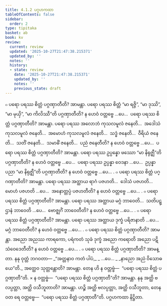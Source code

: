```yaml
---
title: 4.1.2 ပဂ္ဂဟကထာ
tableOfContents: false
sidebar:
  order: 2
type: tipitaka
basket: ab
book: kv
review:
  current: review
  updated: '2025-10-27T21:47:38.215371'
  updated_by: ''
  notes: ''
  history:
  - state: review
    date: '2025-10-27T21:47:38.215371'
    updated_by: ''
    notes: ''
    previous_state: draft
---
```



<ReviewStatus review={frontmatter.review} showDetails={true} />

<HypothesisAnnotation frontmatter={frontmatter} />

<DynamicBreadcrumb />

<Division number="745" book="kv" e="ch" v="32" p="381">

<Paragraph number="2361" book="kv">
๐ ပရော ပရဿ စိတ္တံ ပဂ္ဂဏှာတီတိ? အာမန္တာ. ပရော ပရဿ စိတ္တံ “မာ ရဇ္ဇိ”, “မာ ဒုဿိ”, “မာ မုယှိ”, “မာ ကိလိဿီ”တိ ပဂ္ဂဏှာတီတိ? န ဟေဝံ ဝတ္တဗ္ဗေ …ပေ…  ပရော ပရဿ စိတ္တံ ပဂ္ဂဏှာတီတိ? အာမန္တာ. ပရော ပရဿ အလောဘံ ကုသလမူလံ ဇနေတိ…  အဒေါသံ ကုသလမူလံ ဇနေတိ…  အမောဟံ ကုသလမူလံ ဇနေတိ…  သဒ္ဓံ ဇနေတိ…  ဝီရိယံ ဇနေတိ…  သတိံ ဇနေတိ…  သမာဓိံ ဇနေတိ…  ပညံ ဇနေတီတိ? န ဟေဝံ ဝတ္တဗ္ဗေ …ပေ…  ပရော ပရဿ စိတ္တံ ပဂ္ဂဏှာတီတိ? အာမန္တာ. ပရော ပရဿ ဥပ္ပန္နော ဖဿော “မာ နိရုဇ္ဈီ”တိ ပဂ္ဂဏှာတီတိ? န ဟေဝံ ဝတ္တဗ္ဗေ …ပေ…  ပရော ပရဿ ဥပ္ပန္နာ ဝေဒနာ …ပေ…  ဥပ္ပန္နာ ပညာ “မာ နိရုဇ္ဈီ”တိ ပဂ္ဂဏှာတီတိ? န ဟေဝံ ဝတ္တဗ္ဗေ …ပေ… .
</Paragraph>

<Paragraph number="2362" book="kv">
๐ ပရော ပရဿ စိတ္တံ ပဂ္ဂဏှာတီတိ? အာမန္တာ. ပရော ပရဿ အတ္ထာယ ရာဂံ ပဇဟတိ…  ဒေါသံ ပဇဟတိ…  မောဟံ ပဇဟတိ …ပေ…  အနောတ္တပ္ပံ ပဇဟတီတိ? န ဟေဝံ ဝတ္တဗ္ဗေ …ပေ… .
</Paragraph>

<Paragraph number="2363" book="kv">
๐ ပရော ပရဿ စိတ္တံ ပဂ္ဂဏှာတီတိ? အာမန္တာ. ပရော ပရဿ အတ္ထာယ မဂ္ဂံ ဘာဝေတိ…  သတိပဋ္ဌာနံ ဘာဝေတိ …ပေ…  ဗောဇ္ဈင်္ဂံ ဘာဝေတီတိ? န ဟေဝံ ဝတ္တဗ္ဗေ …ပေ… .
</Paragraph>

<Paragraph number="2364" book="kv">
๐ ပရော ပရဿ စိတ္တံ ပဂ္ဂဏှာတီတိ? အာမန္တာ. ပရော ပရဿ အတ္ထာယ ဒုက္ခံ ပရိဇာနာတိ …ပေ…  မဂ္ဂံ ဘာဝေတီတိ? န ဟေဝံ ဝတ္တဗ္ဗေ …ပေ… .
</Paragraph>

<Paragraph number="2365" book="kv">
๐ ပရော ပရဿ စိတ္တံ ပဂ္ဂဏှာတီတိ? အာမန္တာ. အညော အညဿ ကာရကော, ပရံကတံ သုခံ ဒုက္ခံ အညော ကရောတိ အညော ပဋိသံဝေဒေတီတိ? န ဟေဝံ ဝတ္တဗ္ဗေ …ပေ… .
</Paragraph>

<Paragraph number="2366" book="kv">
๐ ပရော ပရဿ စိတ္တံ ပဂ္ဂဏှာတီတိ? အာမန္တာ. နနု ဝုတ္တံ ဘဂဝတာ—
</Paragraph>

<Paragraph number="2367" type="verses" book="kv">
_“အတ္တနာဝ ကတံ ပါပံ,_  
_ …ပေ… _  
_နာညော အညံ ဝိသောဓယေ”တိ._  

</Paragraph>

<Paragraph number="2368" book="kv">
အတ္ထေဝ သုတ္တန္တောတိ? အာမန္တာ. တေန ဟိ န ဝတ္တဗ္ဗံ—  “ပရော ပရဿ စိတ္တံ ပဂ္ဂဏှာတီ”တိ.
</Paragraph>

</Division>
<Division number="746" book="kv" e="ch" v="32" p="382">

<Paragraph number="2369" book="kv">
× န ဝတ္တဗ္ဗံ—  “ပရော ပရဿ စိတ္တံ ပဂ္ဂဏှာတီ”တိ? အာမန္တာ. နနု အတ္ထိ ဗလပ္ပတ္တာ, အတ္ထိ ဝသီဘူတာတိ? အာမန္တာ. ဟဉ္စိ အတ္ထိ ဗလပ္ပတ္တာ, အတ္ထိ ဝသီဘူတာ, တေန ဝတ ရေ ဝတ္တဗ္ဗေ—  “ပရော ပရဿ စိတ္တံ ပဂ္ဂဏှာတီ”တိ.

</Paragraph>
</Division>

<Paragraph number="2370" type="center" book="kv">
ပဂ္ဂဟကထာ နိဋ္ဌိတာ.
</Paragraph>